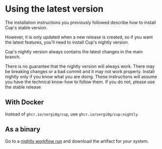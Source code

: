 
# Using the latest version

The installation instructions you previously followed describe how to install Cup's stable version.

However, it is only updated when a new release is created, so if you want the latest features, you'll need to install Cup's nightly version.

Cup's nightly version always contains the latest changes in the main branch.

<Callout emoji="⚠️">
There is no guarantee that the nightly version will always work. There may be breaking changes or a bad commit and it may not work properly. Install nightly only if you know what you are doing. These instructions will assume you have the technical know-how to follow them. If you do not, please use the stable release
</Callout>

## With Docker

Instead of `ghcr.io/sergi0g/cup`, use `ghcr.io/sergi0g/cup:nightly`

## As a binary

Go to a [nightly workflow run](https://github.com/sergi0g/cup/actions/workflows/nightly.yml) and download the artifact for your system.